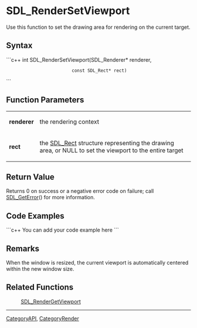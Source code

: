 <!-- pragma section-numbers off -->
<!-- pragma camelcase off -->

= SDL_RenderSetViewport =
Use this function to set the drawing area for rendering on the current target.


== Syntax ==
```c++
int SDL_RenderSetViewport(SDL_Renderer*   renderer,
                          const SDL_Rect* rect)
```

== Function Parameters ==
{|
|'''renderer'''
|the rendering context
|-
|'''rect'''
|the [[SDL_Rect]] structure representing the drawing area, or NULL to set the viewport to the entire target
|}

== Return Value ==
Returns 0 on success or a negative error code on failure; call [[SDL_GetError]]() for more information.

== Code Examples ==
```c++
You can add your code example here
```

== Remarks ==
When the window is resized, the current viewport is automatically centered within the new window size.

== Related Functions ==
:[[SDL_RenderGetViewport]]

----
[[CategoryAPI]], [[CategoryRender]]
